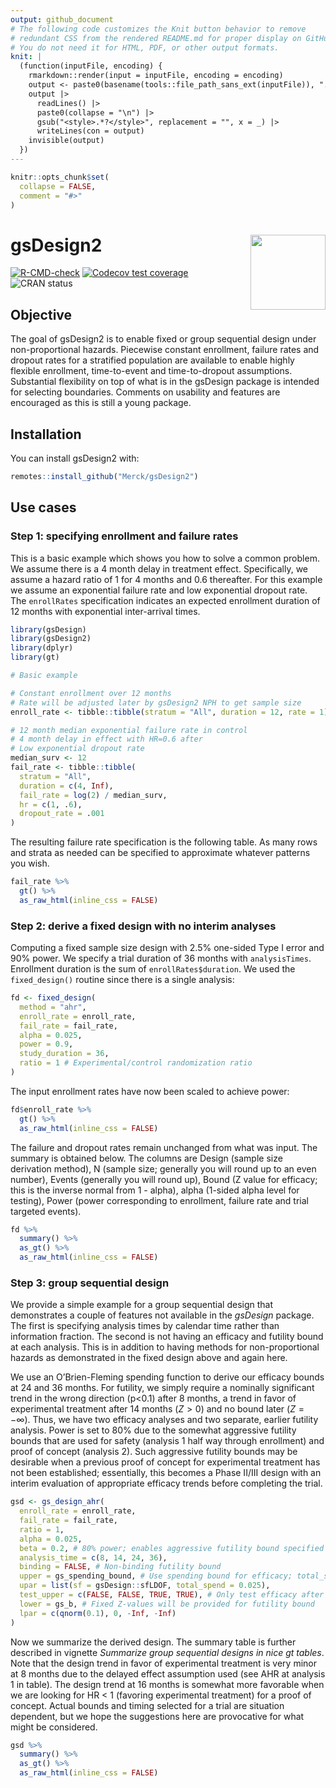 ```yaml
---
output: github_document
# The following code customizes the Knit button behavior to remove
# redundant CSS from the rendered README.md for proper display on GitHub.
# You do not need it for HTML, PDF, or other output formats.
knit: |
  (function(inputFile, encoding) {
    rmarkdown::render(input = inputFile, encoding = encoding)
    output <- paste0(basename(tools::file_path_sans_ext(inputFile)), ".md")
    output |>
      readLines() |>
      paste0(collapse = "\n") |>
      gsub("<style>.*?</style>", replacement = "", x = _) |>
      writeLines(con = output)
    invisible(output)
  })
---
```


<!-- README.md is generated from README.Rmd. Please edit that file -->

```r
knitr::opts_chunk$set(
  collapse = FALSE,
  comment = "#>"
)
```

# gsDesign2 <img src="man/figures/logo.png" align="right" width="120" />

<!-- badges: start -->
[![R-CMD-check](https://github.com/Merck/gsDesign2/actions/workflows/R-CMD-check.yaml/badge.svg)](https://github.com/Merck/gsDesign2/actions/workflows/R-CMD-check.yaml)
[![Codecov test coverage](https://codecov.io/gh/Merck/gsDesign2/branch/main/graph/badge.svg)](https://app.codecov.io/gh/Merck/gsDesign2?branch=main)
![CRAN status](https://www.r-pkg.org/badges/version/gsDesign2)
<!-- badges: end -->

## Objective

The goal of gsDesign2 is to enable fixed or group sequential design
under non-proportional hazards. Piecewise constant enrollment, failure
rates and dropout rates for a stratified population are available to
enable highly flexible enrollment, time-to-event and time-to-dropout
assumptions. Substantial flexibility on top of what is in the gsDesign
package is intended for selecting boundaries. Comments on usability and
features are encouraged as this is still a young package.

## Installation

You can install gsDesign2 with:

```r
remotes::install_github("Merck/gsDesign2")
```

## Use cases

### Step 1: specifying enrollment and failure rates

This is a basic example which shows you how to solve a common problem.
We assume there is a 4 month delay in treatment effect. Specifically, we
assume a hazard ratio of 1 for 4 months and 0.6 thereafter. For this
example we assume an exponential failure rate and low exponential
dropout rate. The `enrollRates` specification indicates an expected
enrollment duration of 12 months with exponential inter-arrival times.

```r
library(gsDesign)
library(gsDesign2)
library(dplyr)
library(gt)

# Basic example

# Constant enrollment over 12 months
# Rate will be adjusted later by gsDesign2 NPH to get sample size
enroll_rate <- tibble::tibble(stratum = "All", duration = 12, rate = 1)

# 12 month median exponential failure rate in control
# 4 month delay in effect with HR=0.6 after
# Low exponential dropout rate
median_surv <- 12
fail_rate <- tibble::tibble(
  stratum = "All",
  duration = c(4, Inf),
  fail_rate = log(2) / median_surv,
  hr = c(1, .6),
  dropout_rate = .001
)
```

The resulting failure rate specification is the following table. As many
rows and strata as needed can be specified to approximate whatever
patterns you wish.

```r
fail_rate %>%
  gt() %>%
  as_raw_html(inline_css = FALSE)
```

### Step 2: derive a fixed design with no interim analyses

Computing a fixed sample size design with 2.5% one-sided Type I error
and 90% power. We specify a trial duration of 36 months with
`analysisTimes`. Enrollment duration is the sum of
`enrollRates$duration`. We used the `fixed_design()` routine since there
is a single analysis:

```r
fd <- fixed_design(
  method = "ahr",
  enroll_rate = enroll_rate,
  fail_rate = fail_rate,
  alpha = 0.025,
  power = 0.9,
  study_duration = 36,
  ratio = 1 # Experimental/control randomization ratio
)
```

The input enrollment rates have now been scaled to achieve power:

```r
fd$enroll_rate %>%
  gt() %>%
  as_raw_html(inline_css = FALSE)
```

The failure and dropout rates remain unchanged from what was input. The
summary is obtained below. The columns are Design (sample size
derivation method), N (sample size; generally you will round up to an
even number), Events (generally you will round up), Bound (Z value for
efficacy; this is the inverse normal from 1 - alpha), alpha (1-sided
alpha level for testing), Power (power corresponding to enrollment,
failure rate and trial targeted events).

```r
fd %>%
  summary() %>%
  as_gt() %>%
  as_raw_html(inline_css = FALSE)
```

### Step 3: group sequential design

We provide a simple example for a group sequential design that
demonstrates a couple of features not available in the *gsDesign*
package. The first is specifying analysis times by calendar time rather
than information fraction. The second is not having an efficacy and
futility bound at each analysis. This is in addition to having methods
for non-proportional hazards as demonstrated in the fixed design above
and again here.

We use an O’Brien-Fleming spending function to derive our efficacy
bounds at 24 and 36 months. For futility, we simply require a nominally
significant trend in the wrong direction (p&lt;0.1) after 8 months, a
trend in favor of experimental treatment after 14 months ($Z > 0$) and
no bound later ($Z = -\infty$). Thus, we have two efficacy analyses and
two separate, earlier futility analysis. Power is set to 80% due to the
somewhat aggressive futility bounds that are used for safety (analysis 1
half way through enrollment) and proof of concept (analysis 2). Such
aggressive futility bounds may be desirable when a previous proof of
concept for experimental treatment has not been established;
essentially, this becomes a Phase II/III design with an interim
evaluation of appropriate efficacy trends before completing the trial.

```r
gsd <- gs_design_ahr(
  enroll_rate = enroll_rate,
  fail_rate = fail_rate,
  ratio = 1,
  alpha = 0.025,
  beta = 0.2, # 80% power; enables aggressive futility bound specified
  analysis_time = c(8, 14, 24, 36),
  binding = FALSE, # Non-binding futility bound
  upper = gs_spending_bound, # Use spending bound for efficacy; total_spend is normally alpha
  upar = list(sf = gsDesign::sfLDOF, total_spend = 0.025),
  test_upper = c(FALSE, FALSE, TRUE, TRUE), # Only test efficacy after 1st analysis
  lower = gs_b, # Fixed Z-values will be provided for futility bound
  lpar = c(qnorm(0.1), 0, -Inf, -Inf)
)
```

Now we summarize the derived design. The summary table is further
described in vignette *Summarize group sequential designs in nice gt
tables*. Note that the design trend in favor of experimental treatment
is very minor at 8 months due to the delayed effect assumption used (see
AHR at analysis 1 in table). The design trend at 16 months is somewhat
more favorable when we are looking for HR &lt; 1 (favoring experimental
treatment) for a proof of concept. Actual bounds and timing selected for
a trial are situation dependent, but we hope the suggestions here are
provocative for what might be considered.

```r
gsd %>%
  summary() %>%
  as_gt() %>%
  as_raw_html(inline_css = FALSE)
```
